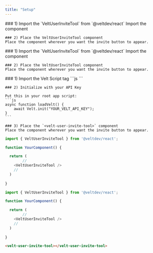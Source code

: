 ```yaml
---
title: "Setup"
---
```


<Tabs>
  <Tab title="React">
    ### 1) Import the `VeltUserInviteTool` from `@veltdev/react`
    Import the component

    ### 2) Place the VeltUserInviteTool component
    Place the component wherever you want the invite button to appear.

  </Tab>
  <Tab title="Next.js">
    ### 1) Import the `VeltUserInviteTool` from `@veltdev/react`
    Import the component

    ### 2) Place the VeltUserInviteTool component
    Place the component wherever you want the invite button to appear.


  </Tab>
  <Tab title="HTML">
    ### 1) Import the Velt Script tag
    ```js
    <script type="module" src="https://cdn.jsdelivr.net/npm/@veltdev/sdk@1.0.11/velt.js" onload="loadVelt()"></script>
    ```

    ### 2) Initialize with your API Key

    Put this in your root app script:
    ```js
    async function loadVelt() {
        await Velt.init("YOUR_VELT_API_KEY");
    }
    ```

    ### 3) Place the `<velt-user-invite-tool>` component
    Place the component wherever you want the invite button to appear.


  </Tab>
</Tabs>

<RequestExample>

```js React
import { VeltUserInviteTool } from '@veltdev/react';

function YourComponent() {

  return (
		//
    <VeltUserInviteTool />
    //
  )
  
}
```

```js Next.js
import { VeltUserInviteTool } from '@veltdev/react';

function YourComponent() {

  return (
		//
    <VeltUserInviteTool />
    //
  )
  
}
```

```html HTML
<velt-user-invite-tool></velt-user-invite-tool>
```

</RequestExample>
